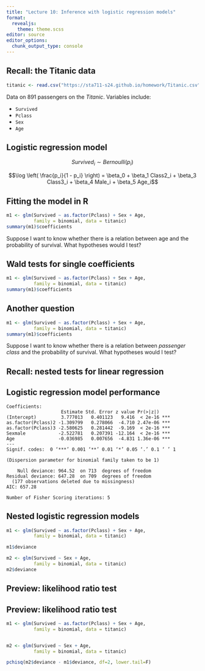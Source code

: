 ```yaml
---
title: "Lecture 10: Inference with logistic regression models"
format: 
  revealjs:
    theme: theme.scss
editor: source
editor_options: 
  chunk_output_type: console
---
```


## Recall: the Titanic data

```r
titanic <- read.csv("https://sta711-s24.github.io/homework/Titanic.csv")
```

Data on 891 passengers on the *Titanic*. Variables include:

* `Survived`
* `Pclass`
* `Sex`
* `Age`

## Logistic regression model

$$Survived_i \sim Bernoulli(p_i)$$

$$\log \left( \frac{p_i}{1 - p_i} \right) = \beta_0 + \beta_1 Class2_i + \beta_3 Class3_i + \beta_4 Male_i + \beta_5 Age_i$$

## Fitting the model in R

```r
m1 <- glm(Survived ~ as.factor(Pclass) + Sex + Age, 
          family = binomial, data = titanic)
summary(m1)$coefficients
```

Suppose I want to know whether there is a relation between age and the probability of survival. What hypotheses would I test?

## Wald tests for single coefficients

```r
m1 <- glm(Survived ~ as.factor(Pclass) + Sex + Age, 
          family = binomial, data = titanic)
summary(m1)$coefficients
```

## Another question

```r
m1 <- glm(Survived ~ as.factor(Pclass) + Sex + Age, 
          family = binomial, data = titanic)
summary(m1)$coefficients
```

Suppose I want to know whether there is a relation between *passenger class* and the probability of survival. What hypotheses would I test?

## Recall: nested tests for linear regression

## Logistic regression model performance

```
Coefficients:
                    Estimate Std. Error z value Pr(>|z|)    
(Intercept)         3.777013   0.401123   9.416  < 2e-16 ***
as.factor(Pclass)2 -1.309799   0.278066  -4.710 2.47e-06 ***
as.factor(Pclass)3 -2.580625   0.281442  -9.169  < 2e-16 ***
Sexmale            -2.522781   0.207391 -12.164  < 2e-16 ***
Age                -0.036985   0.007656  -4.831 1.36e-06 ***
---
Signif. codes:  0 ‘***’ 0.001 ‘**’ 0.01 ‘*’ 0.05 ‘.’ 0.1 ‘ ’ 1

(Dispersion parameter for binomial family taken to be 1)

    Null deviance: 964.52  on 713  degrees of freedom
Residual deviance: 647.28  on 709  degrees of freedom
  (177 observations deleted due to missingness)
AIC: 657.28

Number of Fisher Scoring iterations: 5
```

## Nested logistic regression models

```r
m1 <- glm(Survived ~ as.factor(Pclass) + Sex + Age, 
          family = binomial, data = titanic)

m1$deviance
```

```r
m2 <- glm(Survived ~ Sex + Age, 
          family = binomial, data = titanic)
m2$deviance
```

## Preview: likelihood ratio test

## Preview: likelihood ratio test

```r
m1 <- glm(Survived ~ as.factor(Pclass) + Sex + Age, 
          family = binomial, data = titanic)


m2 <- glm(Survived ~ Sex + Age, 
          family = binomial, data = titanic)

pchisq(m2$deviance - m1$deviance, df=2, lower.tail=F)
```


